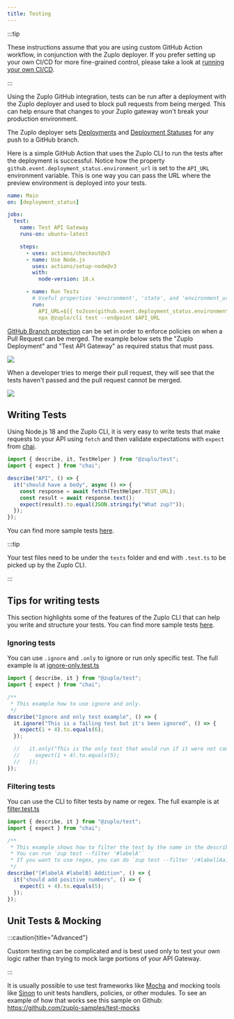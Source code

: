 ```yaml
---
title: Testing
---
```


:::tip

These instructions assume that you are using custom GitHub Action workflow, in
conjunction with the Zuplo deployer. If you prefer setting up your own CI/CD for
more fine-grained control, please take a look at
[running your own CI/CD](../articles/custom-ci-cd.md).

:::

Using the Zuplo GitHub integration, tests can be run after a deployment with the
Zuplo deployer and used to block pull requests from being merged. This can help
ensure that changes to your Zuplo gateway won't break your production
environment.

The Zuplo deployer sets
[Deployments](https://docs.github.com/en/rest/deployments/deployments) and
[Deployment Statuses](https://docs.github.com/en/rest/deployments/statuses) for
any push to a GitHub branch.

Here is a simple GitHub Action that uses the Zuplo CLI to run the tests after
the deployment is successful. Notice how the property
`github.event.deployment_status.environment_url` is set to the `API_URL`
environment variable. This is one way you can pass the URL where the preview
environment is deployed into your tests.

```yaml title="/.github/workflows/main.yaml"
name: Main
on: [deployment_status]

jobs:
  test:
    name: Test API Gateway
    runs-on: ubuntu-latest

    steps:
      - uses: actions/checkout@v3
      - name: Use Node.js
        uses: actions/setup-node@v3
        with:
          node-version: 18.x

      - name: Run Tests
        # Useful properties 'environment', 'state', and 'environment_url'
        run:
          API_URL=${{ toJson(github.event.deployment_status.environment_url) }}
          npx @zuplo/cli test --endpoint $API_URL
```

[GitHub Branch protection](https://docs.github.com/en/repositories/configuring-branches-and-merges-in-your-repository/defining-the-mergeability-of-pull-requests/about-protected-branches)
can be set in order to enforce policies on when a Pull Request can be merged.
The example below sets the "Zuplo Deployment" and "Test API Gateway" as required
status that must pass.

![](https://cdn.zuplo.com/assets/a1d7c322-125d-4d80-add0-fbfb65ccfea1.png)

When a developer tries to merge their pull request, they will see that the tests
haven't passed and the pull request cannot be merged.

![](https://cdn.zuplo.com/assets/3f3292a3-075c-4568-afb2-00c24e704f03.png)

## Writing Tests

Using Node.js 18 and the Zuplo CLI, it is very easy to write tests that make
requests to your API using `fetch` and then validate expectations with `expect`
from [chai](https://www.chaijs.com/api/bdd/).

```js title="/tests/my-test.test.ts"
import { describe, it, TestHelper } from "@zuplo/test";
import { expect } from "chai";

describe("API", () => {
  it("should have a body", async () => {
    const response = await fetch(TestHelper.TEST_URL);
    const result = await response.text();
    expect(result).to.equal(JSON.stringify("What zup?"));
  });
});
```

You can find more sample tests
[here](https://github.com/zuplo/zup-cli-example-project/tree/main/tests).

:::tip

Your test files need to be under the `tests` folder and end with `.test.ts` to
be picked up by the Zuplo CLI.

:::

## Tips for writing tests

This section highlights some of the features of the Zuplo CLI that can help you
write and structure your tests. You can find more sample tests
[here](https://github.com/zuplo/zup-cli-example-project/tree/main/tests).

### Ignoring tests

You can use `.ignore` and `.only` to ignore or run only specific test. The full
example is at
[ignore-only.test.ts](https://github.com/zuplo/zup-cli-example-project/blob/main/tests/ignore-only.test.ts)

```js title="/tests/ignore-only.test.ts"
import { describe, it } from "@zuplo/test";
import { expect } from "chai";

/**
 * This example how to use ignore and only.
 */
describe("Ignore and only test example", () => {
  it.ignore("This is a failing test but it's been ignored", () => {
    expect(1 + 4).to.equals(6);
  });

  //   it.only("This is the only test that would run if it were not commented out", () => {
  //     expect(1 + 4).to.equals(5);
  //   });
});
```

### Filtering tests

You can use the CLI to filter tests by name or regex. The full example is at
[filter.test.ts](https://github.com/zuplo/zup-cli-example-project/blob/main/tests/filter.test.ts)

```js title="/tests/filter.test.ts"
import { describe, it } from "@zuplo/test";
import { expect } from "chai";

/**
 * This example shows how to filter the test by the name in the describe() function.
 * You can run `zup test --filter '#labelA'`
 * If you want to use regex, you can do `zup test --filter '/#label[Aa]/'`
 */
describe("[#labelA #labelB] Addition", () => {
  it("should add positive numbers", () => {
    expect(1 + 4).to.equals(5);
  });
});
```

## Unit Tests & Mocking

:::caution{title="Advanced"}

Custom testing can be complicated and is best used only to test your own logic
rather than trying to mock large portions of your API Gateway.

:::

It is usually possible to use test frameworks like
[Mocha](https://github.com/zuplo-samples/test-mocks) and mocking tools like
[Sinon](https://sinonjs.org/) to unit tests handlers, policies, or other
modules. To see an example of how that works see this sample on Github:
https://github.com/zuplo-samples/test-mocks
